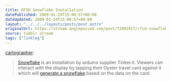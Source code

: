 ```yaml
---
title: RFID Snowflake Installation
datePublished: 2009-01-24T15:00:57+00:00
dateUpdated: 2009-01-24T15:00:57+00:00
layout: "../../../layouts/posts/post.astro"
originalUrl: https://stream.anglepoised.com/post/72802417/rfid-snowflake-installation
source: tumblr stream
tags: ["linklog"]
---
```



<Vimeo id="https://vimeo.com/2848870" />

[cartographer][1]:

> [Snowflake][2] is an installation by arduino supplier Tinker.it. Viewers can interact with the display by tapping their Oyster travel card against it which will [generate a snowflake][3] based on the data on the card.

[1]: http://newcartographer.com/post/72788417/rfid-snowflake-installation
[2]: https://vimeo.com/2848870
[3]: http://tinker.it/now/2009/01/16/snowflake-project/
